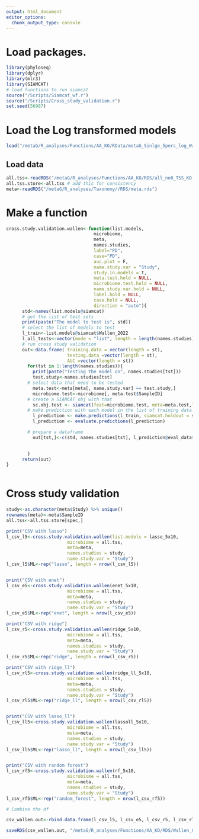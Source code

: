 ```yaml
---
output: html_document
editor_options: 
  chunk_output_type: console
---
```


# Load packages.

```r
library(phyloseq)
library(dplyr)
library(mlr3)
library(SIAMCAT)
# load functions to run siamcat
source("/Scripts/Siamcat_wf.r")
source("/Scripts/Cross_study_validation.r")
set.seed(56987)
```

# Load the Log transformed models
```r
load("/metaG/R_analyses/Functions/AA_KO/RData/metaG_Sinlge_5perc_log_Wallen.RData")
```
## Load data
```r
all.tss<-readRDS("/metaG/R_analyses/Functions/AA_KO/RDS/all_no0_TSS_KO.rds")
all.tss.store<-all.tss # add this for consistency
meta<-readRDS("/metaG/R_analyses/Taxonomy//RDS/meta.rds")
```

# Make a function
```r
cross.study.validation.wallen<-function(list.models,
                                 microbiome,
                                 meta,
                                 names.studies,
                                 label="PD", 
                                 case="PD",
                                 auc.plot = F,
                                 name.study.var = "Study",
                                 study.in.models = T,
                                 meta.test.hold = NULL,
                                 microbiome.test.hold = NULL,
                                 name.study.var.hold = NULL,
                                 label.hold = NULL,
                                 case.hold = NULL,
                                 direction = "auto"){
      std<-names(list.models@siamcat)
      # get the list of test sets
      print(paste("The model to test is", std))
      # select the list of models to test
      l_train<-list.models@siamcat$Wallen_2022
      l_all_tests<-vector(mode = "list", length = length(names.studies))
      # run cross study validation
      out<-data.frame( training.data = vector(length = st),
                       testing.data =vector(length = st),
                       AUC =vector(length = st))
        for(tst in 1:length(names.studies)){
          print(paste("Testing the model on", names.studies[tst]))
          test.study<-names.studies[tst]
        # select data that need to be tested
          meta.test<-meta[meta[, name.study.var] == test.study,]
          microbiome.test<-microbiome[, meta.test$SampleID]
        # create a SIAMCAT obj with that
          sc.obj.test <- siamcat(feat=microbiome.test, meta=meta.test,label=label, case=case)
        # make prediction with each model in the list of training data
          l_prediction <- make.predictions(l_train, siamcat.holdout = sc.obj.test)
          l_prediction <- evaluate.predictions(l_prediction)

        # prepare a dataframe
          out[tst,]<-c(std, names.studies[tst], l_prediction@eval_data$auroc)
  

        }
      return(out)
}



```


# Cross study validation

```r
study<-as.character(meta$Study) %>% unique()
rownames(meta)<-meta$SampleID
all.tss<-all.tss.store[spec,]

print("CSV with lasso")
l_csv_l5<-cross.study.validation.wallen(list.models = lasso_5x10,
                       microbiome = all.tss,
                       meta=meta,
                       names.studies = study,
                       name.study.var = "Study")
l_csv_l5$ML<-rep("lasso", length = nrow(l_csv_l5))


print("CSV with enet")
l_csv_e5<-cross.study.validation.wallen(enet_5x10,
                       microbiome = all.tss,
                       meta=meta,
                       names.studies = study,
                       name.study.var = "Study")
l_csv_e5$ML<-rep("enet", length = nrow(l_csv_e5))

print("CSV with ridge")
l_csv_r5<-cross.study.validation.wallen(ridge_5x10,
                       microbiome = all.tss,
                       meta=meta,
                       names.studies = study,
                       name.study.var = "Study")
l_csv_r5$ML<-rep("ridge", length = nrow(l_csv_r5))

print("CSV with ridge_ll")
l_csv_rl5<-cross.study.validation.wallen(ridge_ll_5x10,
                       microbiome = all.tss,
                       meta=meta,
                       names.studies = study,
                       name.study.var = "Study")
l_csv_rl5$ML<-rep("ridge_ll", length = nrow(l_csv_rl5))


print("CSV with lasso_ll")
l_csv_ll5<-cross.study.validation.wallen(lassoll_5x10,
                       microbiome = all.tss,
                       meta=meta,
                       names.studies = study,
                       name.study.var = "Study")
l_csv_ll5$ML<-rep("lasso_ll", length = nrow(l_csv_ll5))


print("CSV with random forest")
l_csv_rf5<-cross.study.validation.wallen(rf_5x10,
                       microbiome = all.tss,
                       meta=meta,
                       names.studies = study,
                       name.study.var = "Study")
l_csv_rf5$ML<-rep("random_forest", length = nrow(l_csv_rf5))

# Combine the df

csv_wallen.out<-rbind.data.frame(l_csv_l5, l_csv_e5, l_csv_r5, l_csv_rl5, l_csv_ll5, l_csv_rf5)

saveRDS(csv_wallen.out, "/metaG/R_analyses/Functions/AA_KO/RDS/Wallen_CSV.rds")
```
